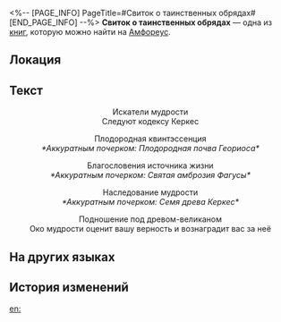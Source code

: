 <%-- [PAGE_INFO]
PageTitle=#Свиток о таинственных обрядах#
[END_PAGE_INFO] --%>
{{Дополнить}}
{{Книга Инфобокс
|id           = 449
|Название     = 
|Изображение  = Предмет Свиток о таинственных обрядах.png
|Мир          = Амфореус
|Томов        = 1
|Автор        = <!--нужно добавить-->
|Описание     = Потрёпанный свиток. В нём говорится, как проводить какую-то давно забытую эзотерическую церемонию. Ко многим шагам тут и там написаны примечания от неизвестного автора.
|Том1         = {{tx}}
|Источник1    = {{tx|Отсутствует источник}}
|Персонажи    = 
|Фракции      = 
}}
'''Свиток о таинственных обрядах''' — одна из [[Книги|книг]], которую можно найти на [[Амфореус]].

==Локация==
{{Отметка карты|<!--название карты-->|<!--id отметки-->}}

==Текст==
<div align="center">Искатели мудрости<br />
Следуют кодексу Керкес

Плодородная квинтэссенция<br />
''*Аккуратным почерком: Плодородная почва Геориоса*''

Благословения источника жизни<br />
''*Аккуратным почерком: Святая амброзия Фагусы*''

Наследование мудрости<br />
''*Аккуратным почерком: Семя древа Керкес*''

Подношение под древом-великаном<br />
Око мудрости оценит вашу верность и вознаградит вас за неё</div>

==На других языках==
{{На других языках
|en   = Scroll of Mysterious Rites
|zhs  = 记载着神秘仪式的卷轴
|zht  = 記載著神秘儀式的卷軸
|ja   = 神秘的な儀式が記された書物
|ko   = 신비로운 의식이 기록된 문헌
|es   = Escrito de un ritual misterioso
|fr   = Parchemin rituel mystérieux
|ru   = Свиток о таинственных обрядах
|th   = ม้วนคัมภีร์พิธีกรรมลึกลับ
|vi   = Cuộn Sách Ghi Chép Nghi Thức Thần Bí
|de   = Schriftrolle mit geheimnisvollen Ritualen
|id   = Gulungan yang Mencatat Ritual Misterius
|pt   = Pergaminho de Ritos Misteriosos
}}

==История изменений==
{{История изменений|3.5}}

[[en:]]